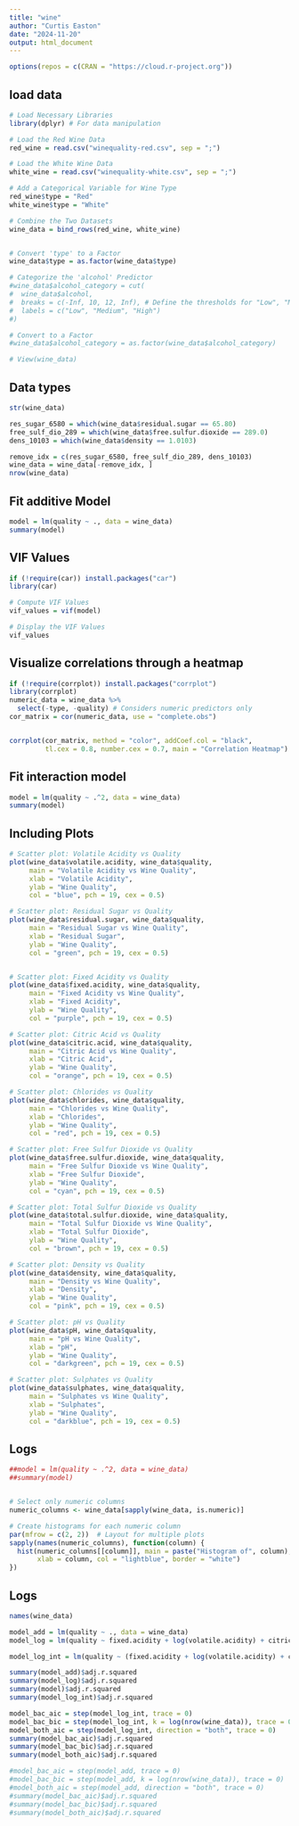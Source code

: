```yaml
---
title: "wine"
author: "Curtis Easton"
date: "2024-11-20"
output: html_document
---
```


```r

options(repos = c(CRAN = "https://cloud.r-project.org"))

```

## load data

```r

# Load Necessary Libraries
library(dplyr) # For data manipulation

# Load the Red Wine Data
red_wine = read.csv("winequality-red.csv", sep = ";")

# Load the White Wine Data
white_wine = read.csv("winequality-white.csv", sep = ";")

# Add a Categorical Variable for Wine Type
red_wine$type = "Red"
white_wine$type = "White"

# Combine the Two Datasets
wine_data = bind_rows(red_wine, white_wine)


# Convert 'type' to a Factor
wine_data$type = as.factor(wine_data$type)

# Categorize the 'alcohol' Predictor
#wine_data$alcohol_category = cut(
#  wine_data$alcohol,
#  breaks = c(-Inf, 10, 12, Inf), # Define the thresholds for "Low", "Medium", "High"
#  labels = c("Low", "Medium", "High")
#)

# Convert to a Factor
#wine_data$alcohol_category = as.factor(wine_data$alcohol_category)

# View(wine_data)

```


## Data types


```r

str(wine_data)

```

```r
res_sugar_6580 = which(wine_data$residual.sugar == 65.80)
free_sulf_dio_289 = which(wine_data$free.sulfur.dioxide == 289.0)
dens_10103 = which(wine_data$density == 1.0103)

remove_idx = c(res_sugar_6580, free_sulf_dio_289, dens_10103)
wine_data = wine_data[-remove_idx, ]
nrow(wine_data)
```


## Fit additive Model

```r

model = lm(quality ~ ., data = wine_data)
summary(model)

```

## VIF Values


```r
if (!require(car)) install.packages("car")
library(car)

# Compute VIF Values
vif_values = vif(model)

# Display the VIF Values
vif_values


```

## Visualize correlations through a heatmap
```r
if (!require(corrplot)) install.packages("corrplot")
library(corrplot)
numeric_data = wine_data %>%
  select(-type, -quality) # Considers numeric predictors only
cor_matrix = cor(numeric_data, use = "complete.obs")


corrplot(cor_matrix, method = "color", addCoef.col = "black", 
         tl.cex = 0.8, number.cex = 0.7, main = "Correlation Heatmap")
```


## Fit interaction model

```r


model = lm(quality ~ .^2, data = wine_data)
summary(model)


```

## Including Plots


```r

# Scatter plot: Volatile Acidity vs Quality
plot(wine_data$volatile.acidity, wine_data$quality,
     main = "Volatile Acidity vs Wine Quality",
     xlab = "Volatile Acidity",
     ylab = "Wine Quality",
     col = "blue", pch = 19, cex = 0.5)

# Scatter plot: Residual Sugar vs Quality
plot(wine_data$residual.sugar, wine_data$quality,
     main = "Residual Sugar vs Wine Quality",
     xlab = "Residual Sugar",
     ylab = "Wine Quality",
     col = "green", pch = 19, cex = 0.5)


# Scatter plot: Fixed Acidity vs Quality
plot(wine_data$fixed.acidity, wine_data$quality,
     main = "Fixed Acidity vs Wine Quality",
     xlab = "Fixed Acidity",
     ylab = "Wine Quality",
     col = "purple", pch = 19, cex = 0.5)

# Scatter plot: Citric Acid vs Quality
plot(wine_data$citric.acid, wine_data$quality,
     main = "Citric Acid vs Wine Quality",
     xlab = "Citric Acid",
     ylab = "Wine Quality",
     col = "orange", pch = 19, cex = 0.5)

# Scatter plot: Chlorides vs Quality
plot(wine_data$chlorides, wine_data$quality,
     main = "Chlorides vs Wine Quality",
     xlab = "Chlorides",
     ylab = "Wine Quality",
     col = "red", pch = 19, cex = 0.5)

# Scatter plot: Free Sulfur Dioxide vs Quality
plot(wine_data$free.sulfur.dioxide, wine_data$quality,
     main = "Free Sulfur Dioxide vs Wine Quality",
     xlab = "Free Sulfur Dioxide",
     ylab = "Wine Quality",
     col = "cyan", pch = 19, cex = 0.5)

# Scatter plot: Total Sulfur Dioxide vs Quality
plot(wine_data$total.sulfur.dioxide, wine_data$quality,
     main = "Total Sulfur Dioxide vs Wine Quality",
     xlab = "Total Sulfur Dioxide",
     ylab = "Wine Quality",
     col = "brown", pch = 19, cex = 0.5)

# Scatter plot: Density vs Quality
plot(wine_data$density, wine_data$quality,
     main = "Density vs Wine Quality",
     xlab = "Density",
     ylab = "Wine Quality",
     col = "pink", pch = 19, cex = 0.5)

# Scatter plot: pH vs Quality
plot(wine_data$pH, wine_data$quality,
     main = "pH vs Wine Quality",
     xlab = "pH",
     ylab = "Wine Quality",
     col = "darkgreen", pch = 19, cex = 0.5)

# Scatter plot: Sulphates vs Quality
plot(wine_data$sulphates, wine_data$quality,
     main = "Sulphates vs Wine Quality",
     xlab = "Sulphates",
     ylab = "Wine Quality",
     col = "darkblue", pch = 19, cex = 0.5)

```


## Logs

```r
##model = lm(quality ~ .^2, data = wine_data)
##summary(model)


# Select only numeric columns
numeric_columns <- wine_data[sapply(wine_data, is.numeric)]

# Create histograms for each numeric column
par(mfrow = c(2, 2))  # Layout for multiple plots
sapply(names(numeric_columns), function(column) {
  hist(numeric_columns[[column]], main = paste("Histogram of", column),
       xlab = column, col = "lightblue", border = "white")
})

```


## Logs

```r
names(wine_data)
```


```r
model_add = lm(quality ~ ., data = wine_data)
model_log = lm(quality ~ fixed.acidity + log(volatile.acidity) + citric.acid + residual.sugar + chlorides + log(free.sulfur.dioxide) + total.sulfur.dioxide + density + (pH) + (sulphates) + (alcohol) + type, data = wine_data)

model_log_int = lm(quality ~ (fixed.acidity + log(volatile.acidity) + citric.acid + residual.sugar + chlorides + log(free.sulfur.dioxide) + total.sulfur.dioxide + density + (pH) + (sulphates) + (alcohol) + type)^2, data = wine_data)

summary(model_add)$adj.r.squared
summary(model_log)$adj.r.squared
summary(model)$adj.r.squared
summary(model_log_int)$adj.r.squared
```


```r
model_bac_aic = step(model_log_int, trace = 0)
model_bac_bic = step(model_log_int, k = log(nrow(wine_data)), trace = 0)
model_both_aic = step(model_log_int, direction = "both", trace = 0)
summary(model_bac_aic)$adj.r.squared
summary(model_bac_bic)$adj.r.squared
summary(model_both_aic)$adj.r.squared
```
```r
#model_bac_aic = step(model_add, trace = 0)
#model_bac_bic = step(model_add, k = log(nrow(wine_data)), trace = 0)
#model_both_aic = step(model_add, direction = "both", trace = 0)
#summary(model_bac_aic)$adj.r.squared
#summary(model_bac_bic)$adj.r.squared
#summary(model_both_aic)$adj.r.squared
```
